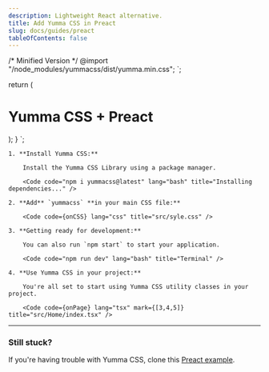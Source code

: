 ```yaml
---
description: Lightweight React alternative.
title: Add Yumma CSS in Preact
slug: docs/guides/preact
tableOfContents: false
---
```


/* Minified Version */
@import "/node_modules/yummacss/dist/yumma.min.css";
`;

  return (
    <div class="h-1/1 ins">
      <h1 class="fs-xxl fw-500 tc-pink">Yumma CSS + Preact</h1>
    </div>
  );
}
`;

<Steps>

    1. **Install Yumma CSS:**

        Install the Yumma CSS Library using a package manager.

        <Code code="npm i yummacss@latest" lang="bash" title="Installing dependencies..." />

    2. **Add** `yummacss` **in your main CSS file:**

        <Code code={onCSS} lang="css" title="src/syle.css" />

    3. **Getting ready for development:**

        You can also run `npm start` to start your application.

        <Code code="npm run dev" lang="bash" title="Terminal" />

    4. **Use Yumma CSS in your project:**

        You're all set to start using Yumma CSS utility classes in your project.

        <Code code={onPage} lang="tsx" mark={[3,4,5]} title="src/Home/index.tsx" />

</Steps>

---

### Still stuck?

If you're having trouble with Yumma CSS, clone this [Preact example](https://github.com/yumma-lib/preact-yummacss-example.git).

<Code
  code="git clone https://github.com/yumma-lib/preact-yummacss-example.git"
  lang="bash"
  title="Cloning repository..."
/>
